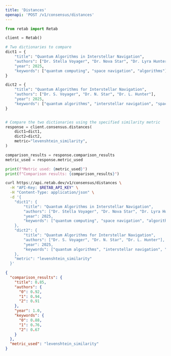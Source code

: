 ```yaml
---
title: 'Distances'
openapi: 'POST /v1/consensus/distances'
---
```




<RequestExample>

```python python
from retab import Retab

client = Retab()

# Two dictionaries to compare
dict1 = {
    "title": "Quantum Algorithms in Interstellar Navigation",
    "authors": ["Dr. Stella Voyager", "Dr. Nova Star", "Dr. Lyra Hunter"],
    "year": 2025,
    "keywords": ["quantum computing", "space navigation", "algorithms"]
}

dict2 = {
    "title": "Quantum Algorithms for Interstellar Navigation",
    "authors": ["Dr. S. Voyager", "Dr. N. Star", "Dr. L. Hunter"],
    "year": 2025,
    "keywords": ["quantum algorithms", "interstellar navigation", "space travel"]
}


# Compare the two dictionaries using the specified similarity metric
response = client.consensus.distances(
    dict1=dict1,
    dict2=dict2,
    metric="levenshtein_similarity",
)

comparison_results = response.comparison_results
metric_used = response.metric_used

print(f"Metric used: {metric_used}")
print(f"Comparison results: {comparison_results}")
```


```bash curl
curl https://api.retab.dev/v1/consensus/distances \
  -H "API-Key: $RETAB_API_KEY" \
  -H "Content-Type: application/json" \
  -d '{
    "dict1": {
        "title": "Quantum Algorithms in Interstellar Navigation",
        "authors": ["Dr. Stella Voyager", "Dr. Nova Star", "Dr. Lyra Hunter"],
        "year": 2025,
        "keywords": ["quantum computing", "space navigation", "algorithms"]
    },
    "dict2": {
        "title": "Quantum Algorithms for Interstellar Navigation",
        "authors": ["Dr. S. Voyager", "Dr. N. Star", "Dr. L. Hunter"],
        "year": 2025,
        "keywords": ["quantum algorithms", "interstellar navigation", "space travel"]
    },
    "metric": "levenshtein_similarity"
  }'
```

</RequestExample>


<ResponseExample>

```json 200
{
  "comparison_results": {
    "title": 0.85,
    "authors": {
      "0": 0.92,
      "1": 0.94,
      "2": 0.91
    },
    "year": 1.0,
    "keywords": {
      "0": 0.88,
      "1": 0.76,
      "2": 0.67
    }
  },
  "metric_used": "levenshtein_similarity"
}
```

</ResponseExample>

